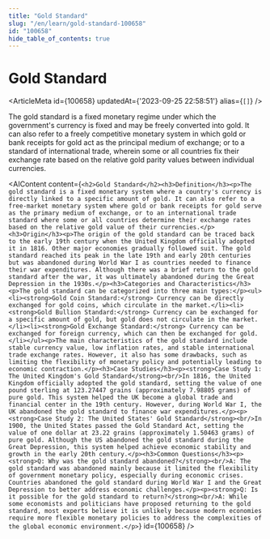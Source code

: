 ```yaml
---
title: "Gold Standard"
slug: "/en/learn/gold-standard-100658"
id: "100658"
hide_table_of_contents: true
---
```



# Gold Standard

<ArticleMeta id={100658} updatedAt={'2023-09-25 22:58:51'} alias={`[]`} />
<div className='border-solid border-b border-t-0 my-4 border-[var(--ifm-color-gray-300)]' />

The gold standard is a fixed monetary regime under which the government's currency is fixed and may be freely converted into gold. It can also refer to a freely competitive monetary system in which gold or bank receipts for gold act as the principal medium of exchange; or to a standard of international trade, wherein some or all countries fix their exchange rate based on the relative gold parity values between individual currencies.

<AIContent content={`<h2>Gold Standard</h2><h3>Definition</h3><p>The gold standard is a fixed monetary system where a country's currency is directly linked to a specific amount of gold. It can also refer to a free-market monetary system where gold or bank receipts for gold serve as the primary medium of exchange, or to an international trade standard where some or all countries determine their exchange rates based on the relative gold value of their currencies.</p><h3>Origin</h3><p>The origin of the gold standard can be traced back to the early 19th century when the United Kingdom officially adopted it in 1816. Other major economies gradually followed suit. The gold standard reached its peak in the late 19th and early 20th centuries but was abandoned during World War I as countries needed to finance their war expenditures. Although there was a brief return to the gold standard after the war, it was ultimately abandoned during the Great Depression in the 1930s.</p><h3>Categories and Characteristics</h3><p>The gold standard can be categorized into three main types:</p><ul><li><strong>Gold Coin Standard:</strong> Currency can be directly exchanged for gold coins, which circulate in the market.</li><li><strong>Gold Bullion Standard:</strong> Currency can be exchanged for a specific amount of gold, but gold does not circulate in the market.</li><li><strong>Gold Exchange Standard:</strong> Currency can be exchanged for foreign currency, which can then be exchanged for gold.</li></ul><p>The main characteristics of the gold standard include stable currency value, low inflation rates, and stable international trade exchange rates. However, it also has some drawbacks, such as limiting the flexibility of monetary policy and potentially leading to economic contraction.</p><h3>Case Studies</h3><p><strong>Case Study 1: The United Kingdom's Gold Standard</strong><br/>In 1816, the United Kingdom officially adopted the gold standard, setting the value of one pound sterling at 123.27447 grains (approximately 7.98805 grams) of pure gold. This system helped the UK become a global trade and financial center in the 19th century. However, during World War I, the UK abandoned the gold standard to finance war expenditures.</p><p><strong>Case Study 2: The United States' Gold Standard</strong><br/>In 1900, the United States passed the Gold Standard Act, setting the value of one dollar at 23.22 grains (approximately 1.50463 grams) of pure gold. Although the US abandoned the gold standard during the Great Depression, this system helped achieve economic stability and growth in the early 20th century.</p><h3>Common Questions</h3><p><strong>Q: Why was the gold standard abandoned?</strong><br/>A: The gold standard was abandoned mainly because it limited the flexibility of government monetary policy, especially during economic crises. Countries abandoned the gold standard during World War I and the Great Depression to better address economic challenges.</p><p><strong>Q: Is it possible for the gold standard to return?</strong><br/>A: While some economists and politicians have proposed returning to the gold standard, most experts believe it is unlikely because modern economies require more flexible monetary policies to address the complexities of the global economic environment.</p>`} id={100658} />
